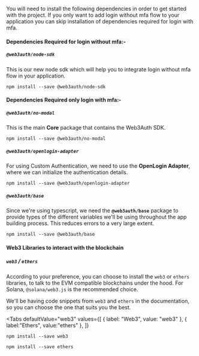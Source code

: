 
You will need to install the following dependencies in order to get started with the project. If you only want to add login without mfa flow to your
application you can skip installation of dependencies required for login with mfa.

#### Dependencies Required for login without mfa:-

##### `@web3auth/node-sdk`

This is our new node sdk which will help you to integrate login without mfa flow in your application.

```shell
npm install --save @web3auth/node-sdk
```

#### Dependencies Required only login with mfa:-

##### `@web3auth/no-modal`

This is the main **Core** package that contains the Web3Auth SDK.

```shell
npm install --save @web3auth/no-modal
```

##### `@web3auth/openlogin-adapter`

For using Custom Authentication, we need to use the **OpenLogin Adapter**, where we can initialize the authentication details.

```shell
npm install --save @web3auth/openlogin-adapter
```

##### `@web3auth/base`

Since we're using typescript, we need the **`@web3auth/base`** package to provide types of the different variables we'll be using throughout the app
building process. This reduces errors to a very large extent.

```shell
npm install --save @web3auth/base
```

#### Web3 Libraries to interact with the blockchain

##### `web3` / `ethers`

According to your preference, you can choose to install the `web3` or `ethers` libraries, to talk to the EVM compatible blockchains under the hood.
For Solana, `@solana/web3.js` is the recommended choice.

We'll be having code snippets from `web3` and `ethers` in the documentation, so you can choose the one that suits you the best.

<Tabs
defaultValue="web3"
values={[
  { label: "Web3", value: "web3" },
  { label:"Ethers", value:"ethers" },
]}
>

<TabItem value="web3">

```shell
npm install --save web3
```

</TabItem>

<TabItem value="ethers">

```shell
npm install --save ethers
```

</TabItem>

</Tabs>

